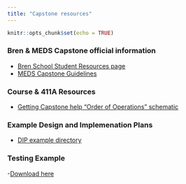 ```yaml
---
title: "Capstone resources"
---
```


```r
knitr::opts_chunk$set(echo = TRUE)
```

### Bren & MEDS Capstone official information

-   [Bren School Student Resources page](https://bren.ucsb.edu/academic-resources-current-students)
-   [MEDS Capstone Guidelines](https://docs.google.com/document/d/1eBHXpPCBlsMLdf1F6vG-ypPnkNpetCMu/edit?usp=sharing&ouid=109332249664255975278&rtpof=true&sd=true)

### Course & 411A Resources

- [Getting Capstone help "Order of Operations" schematic](https://drive.google.com/uc?export=download&id=1Xk2tH38phyiKAXPiLWyTxzFxaxfu5s-l) 


### Example Design and Implemenation Plans
- [DIP example directory](https://drive.google.com/drive/folders/1I8vTU_H-U73zLWqC5OtT6NMZ6uy6Pifw?usp=sharing)

### Testing Example
-[Download here](https://drive.google.com/file/d/1puOeWKZCIFX4pVDipOu_W7xlATyEVHRw/view?usp=sharing)

